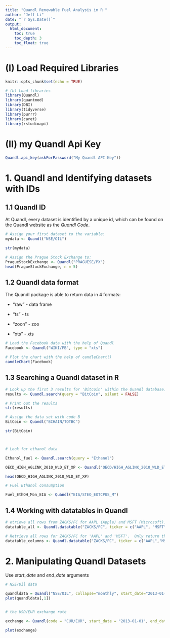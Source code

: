 ```yaml
---
title: "Quandl Renewable Fuel Analysis in R "
author: "Jeff Li"
date: "`r Sys.Date()`"
output: 
  html_document: 
    toc: true
    toc_depth: 3
    toc_float: true
---
```



# (I) Load Required Libraries

```r
knitr::opts_chunk$set(echo = TRUE)

# (b) Load libraries
library(Quandl)
library(quantmod)
library(DBI)
library(tidyverse)
library(purrr)
library(caret)
library(rstudioapi)
```


# (II) my Quandl Api Key
```r
Quandl.api_key(askForPassword("My Quandl API Key"))
```



# 1. Quandl and Identifying datasets with IDs

## 1.1 Quandl ID

At Quandl, every dataset is identified by a unique id, which can be found on the Quandl website as the *Quandl Code*. 

```r

# Assign your first dataset to the variable:
mydata <- Quandl("NSE/OIL")

str(mydata)

# Assign the Prague Stock Exchange to:
PragueStockExchange <- Quandl("PRAGUESE/PX")
head(PragueStockExchange, n = 5)

```

## 1.2 Quandl data format

The Quandl package is able to return data in 4 formats: 

* "raw" - data frame

* "ts" - ts

* "zoon" - zoo

* "xts" - xts

```r
# Load the Facebook data with the help of Quandl
Facebook <- Quandl("WIKI/FB", type = "xts")

# Plot the chart with the help of candleChart()
candleChart(Facebook)
```

## 1.3 Searching a Quandl dataset in R

```r
# Look up the first 3 results for 'Bitcoin' within the Quandl database:
results <- Quandl.search(query = "BitCoin", silent = FALSE)

# Print out the results
str(results)

# Assign the data set with code B
BitCoin <- Quandl("BCHAIN/TOTBC")

str(BitCoin)



# Look for ethanol data 

Ethanol_fuel <- Quandl.search(query = "Ethanol")

OECD_HIGH_AGLINK_2010_WLD_ET_XP <- Quandl("OECD/HIGH_AGLINK_2010_WLD_ET_XP")

head(OECD_HIGH_AGLINK_2010_WLD_ET_XP)

# Fuel Ethanol consumption 

Fuel_EthOH_Mon_EIA <- Quandl("EIA/STEO_EOTCPUS_M")

```

## 1.4  Working with datatables in Quandl

```r
# etrieve all rows from ZACKS/FC for AAPL (Apple) and MSFT (Microsoft). Assign the result to datatable_all
datatable_all <- Quandl.datatable("ZACKS/FC", ticker = c("AAPL", "MSFT"))

# Retrieve all rows for ZACKS/FC for 'AAPL' and 'MSFT'.  Only return the ticker and per_end_date columns
datatable_columns <- Quandl.datatable("ZACKS/FC", ticker = c("AAPL","MSFT"), qopts.columns = c("ticker", "per_end_date"))


```


# 2. Manipulating Quandl Datasets

Use *start_date* and *end_date* arguments


```r
# NSE/Oil data

quandldata = Quandl("NSE/OIL", collapse="monthly", start_date="2013-01-01", type="ts")
plot(quandldata[,1])


# the USD/EUR exchange rate 

exchange <- Quandl(code = "CUR/EUR", start_date = "2013-01-01", end_date = "2013-12-01")

plot(exchange)

```


